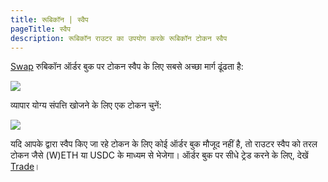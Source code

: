 ```yaml
---
title: रूबिकॉन | स्वैप
pageTitle: स्वैप
description: रूबिकॉन राउटर का उपयोग करके रूबिकॉन टोकन स्वैप
---
```


[Swap](https://app.rubicon.finance/swap) रुबिकॉन ऑर्डर बुक पर टोकन स्वैप के लिए सबसे अच्छा मार्ग ढूंढता है:

![](</assets/image(18).png>)

व्यापार योग्य संपत्ति खोजने के लिए एक टोकन चुनें:

![](</assets/image(89).png>)

यदि आपके द्वारा स्वैप किए जा रहे टोकन के लिए कोई ऑर्डर बुक मौजूद नहीं है, तो राउटर स्वैप को तरल टोकन जैसे (W)ETH या USDC के माध्यम से भेजेगा। ऑर्डर बुक पर सीधे ट्रेड करने के लिए, देखें [Trade](/docs/guides/trade/trade)।